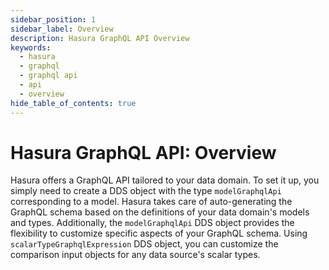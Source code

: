```yaml
---
sidebar_position: 1
sidebar_label: Overview
description: Hasura GraphQL API Overview
keywords:
  - hasura
  - graphql
  - graphql api
  - api
  - overview
hide_table_of_contents: true
---
```


# Hasura GraphQL API: Overview

Hasura offers a GraphQL API tailored to your data domain. To set it up, you simply need to create a DDS object with the
type `modelGraphqlApi` corresponding to a model. Hasura takes care of auto-generating the GraphQL schema based on the
definitions of your data domain's models and types. Additionally, the `modelGraphqlApi` DDS object provides the
flexibility to customize specific aspects of your GraphQL schema. Using `scalarTypeGraphqlExpression` DDS object, you
can customize the comparison input objects for any data source's scalar types.

[//]: # (TODO Quicklinks)